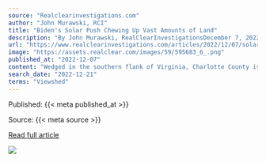 ```yaml
---
source: "Realclearinvestigations.com"
author: "John Murawski, RCI"
title: "Biden's Solar Push Chewing Up Vast Amounts of Land"
description: "By John Murawski, RealClearInvestigationsDecember 7, 2022Wedged in the southern flank of Virginia, Charlotte County is home to some 11,500 people who live amidst rolling hills and family farms, past"
url: "https://www.realclearinvestigations.com/articles/2022/12/07/solars_lofty_ambitions_are_consuming_ever-vaster_expanses_of_land_down_below_868493.html"
image: "https://assets.realclear.com/images/59/595683_6_.png"
published_at: "2022-12-07"
content: "Wedged in the southern flank of Virginia, Charlotte County is home to some 11,500 people who live amidst rolling hills and family farms, pastures and sawmills, a historic Civil War battlefield, and f… [+18182 chars]"
search_date: "2022-12-21"
terms: "Viewshed"
---
```



Published: {{< meta published_at >}}


Source: {{< meta source >}}


[Read full article]({{< meta url >}})



![](`r rmarkdown::metadata$image[1]`)
